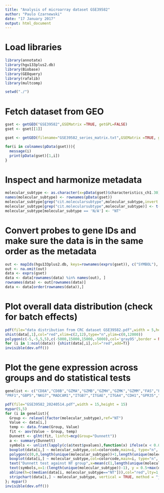 ```yaml
---
title: "Analysis of microarray dataset GSE39582"
author: "Paulo Czarnewski"
date: "17 January 2017"
output: html_document
---
```



# Load libraries

```r

library(annotate)
library(hgu133plus2.db)
library(Biobase)
library(GEOquery)
library(rafalib)
library(multcomp)

setwd("./")

```

# Fetch dataset from GEO

```r

gset <- getGEO("GSE39582",GSEMatrix =TRUE, getGPL=FALSE)
gset <- gset[[1]]

gset <- getGEO(filename="GSE39582_series_matrix.txt",GSEMatrix =TRUE, getGPL=FALSE)

for(i in colnames(pData(gset))){
  message(i)
  print(pData(gset)[1,i])
}

```

# Inspect and harmonize metadata

```r

molecular_subtype <- as.character(x=pData(gset)$characteristics_ch1.30)
names(molecular_subtype) <- rownames(pData(gset))
molecular_subtype[grep("cit.molecularsubtype",molecular_subtype,invert = TRUE)] <- "NT"
molecular_subtype[grep("cit.molecularsubtype",molecular_subtype)] <- t(as.data.frame(strsplit(molecular_subtype[grep("cit.molecularsubtype",molecular_subtype)],split = " ")))[,2]
molecular_subtype[molecular_subtype == 'N/A'] <- "NT"

```

# Convert probes to gene IDs and make sure the data is in the same order as the metadata

``` r

out <- mapIds(hgu133plus2.db, keys=rownames(exprs(gset)), c("SYMBOL"), keytype="PROBEID")
out <- na.omit(out)
data <- exprs(gset)
data <- data[rownames(data) %in% names(out), ]
rownames(data) <- out[rownames(data)]
data <- data[order(rownames(data)),]

```

# Plot overall data distribution (check for batch effects)

``` r

pdf(file="data distribution from CRC dataset GSE39582.pdf",width = 5,height = 5)
shist(data[,1],col="red",xlim=c(2,12),type="n",ylim=c(0,12000))
polygon(c(-5,-5,5,5),c(-5000,15000,15000,-5000),col='gray95',border = NA)
for (i in 1:ncol(data)) {shist(data[,i],col="red",add=T)}
invisible(dev.off())

```

# Plot the gene expression across groups and do statistical tests

```r

genelist <- c("CD8A","CD8B","GZMA","GZMB","GZMH","GZMK","GZMM","FAS","FASLG","CD69","ITGAE",
"PRF1","GBP5","NKG7","MADCAM1","ITGB7","ITGAE","ITGA4","CDH1","GPR35","CCR9","CCL25","PDX1","CDX2")

pdf(file="GSE39582_20240514.pdf",width = 15,height = 15)
mypar(5,5)
for (i in genelist){
  Group <- relevel(factor(molecular_subtype),ref="NT")
  Value <- data[i,]
  temp <- data.frame(Group, Value)
  fit <- aov(Value ~ Group, temp)
  Dunnett <- glht(fit, linfct=mcp(Group="Dunnett"))
  a <- summary(Dunnett)
  symbols <- unlist(lapply(c(a$test$pvalues),function(x) ifelse(x < 0.05,ifelse(x < 0.01,ifelse(x < 0.001,"***","**"),"*"),"NS")))
  boxplot(data[i,] ~ molecular_subtype,col=colorcode,main=i, type="n", ylim=c(min(data[i,]),1+max(data[i,])),outline=T,cex=0.1)
  polygon(c(0,0,length(unique(molecular_subtype))+1,length(unique(molecular_subtype))+1),c(0,5,5,0),col='gray95',border = NA)
  boxplot(data[i,] ~ molecular_subtype,col=colorcode,main=i, type="n", ylim=c(min(data[i,]),1+max(data[i,])),add=T,outline=T)
  text("Dunnett test against NT group",x=mean(c(1,length(unique(molecular_subtype)))), y = 1+max(data[i,]))
  text(symbols,x=1:(length(unique(molecular_subtype))-1), y = 0.5+max(data[i,]))
  abline(h=c(median(data[i, molecular_subtype=="NT"])),col="red",lty=1,lwd=2)
  stripchart(data[i,] ~ molecular_subtype, vertical = TRUE, method = "jitter", add = TRUE, pch = 20, col = colorcode)
}; mypar()
invisible(dev.off())

```
